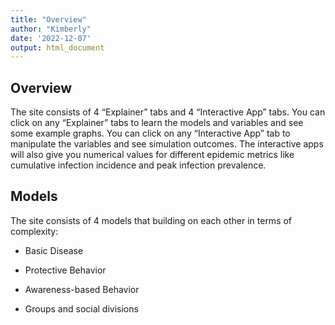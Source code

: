 ```yaml
---
title: "Overview"
author: "Kimberly"
date: '2022-12-07'
output: html_document
---
```


## Overview

The site consists of 4 "Explainer" tabs and 4 "Interactive App" tabs. You can click on any "Explainer" tabs to learn the models and variables and see some example graphs. You can click on any "Interactive App" tab to manipulate the variables and see simulation outcomes. The interactive apps will also give you numerical values for different epidemic metrics like cumulative infection incidence and peak infection prevalence.


## Models

The site consists of 4 models that building on each other in terms of complexity:

-   Basic Disease

-   Protective Behavior

-   Awareness-based Behavior

-   Groups and social divisions
